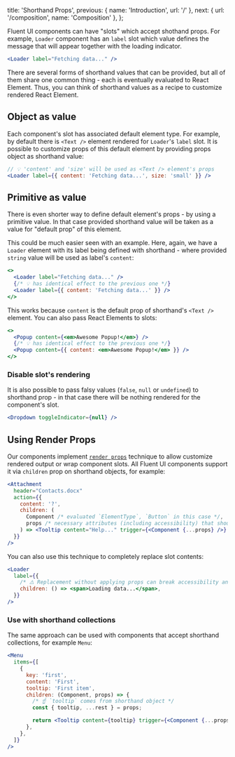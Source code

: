   title: 'Shorthand Props',
  previous: { name: 'Introduction', url: '/' },
  next: { url: '/composition', name: 'Composition' },
};

Fluent UI components can have "slots" which accept shothand props. For example, `Loader` component has an `label` slot which value defines the message that will appear together with the loading indicator.

```jsx
<Loader label="Fetching data..." />
```

There are several forms of shorthand values that can be provided, but all of them share one common thing - each is eventually evaluated to React Element. Thus, you can think of shorthand values as a recipe to customize rendered React Element.

## Object as value

Each component's slot has associated default element type. For example, by default there is
`<Text />` element rendered for `Loader`'s `label` slot. It is possible to customize props of this default element by providing props object as shorthand value:

```jsx
// 💡 'content' and 'size' will be used as <Text /> element's props
<Loader label={{ content: 'Fetching data...', size: 'small' }} />
```

## Primitive as value

There is even shorter way to define default element's props - by using a primitive value. In that case provided shorthand value will be taken as a value for "default prop" of this element.

This could be much easier seen with an example. Here, again, we have a `Loader`
element with its label being defined with shorthand - where provided `string` value
will be used as label's `content`:

```jsx
<>
  <Loader label="Fetching data..." />
  {/* 💡 has identical effect to the previous one */}
  <Loader label={{ content: 'Fetching data...' }} />
</>
```

This works because `content` is the default prop of shorthand's `<Text />` element. You can also pass React Elements to slots:

```jsx
<>
  <Popup content={<em>Awesome Popup!</em>} />
  {/* 💡 has identical effect to the previous one */}
  <Popup content={{ content: <em>Awesome Popup!</em> }} />
</>
```

### Disable slot's rendering

It is also possible to pass falsy values (`false`, `null` or
`undefined`) to shorthand prop - in that case there will be nothing rendered for the component's slot.

```jsx
<Dropdown toggleIndicator={null} />
```

## Using Render Props

Our components implement [`render props`](https://reactjs.org/docs/render-props.html) technique to allow customize rendered output or wrap component slots. All Fluent UI components support it via `children` prop on shorthand objects, for example:

```jsx
<Attachment
  header="Contacts.docx"
  action={{
    content: '?',
    children: (
      Component /* evaluated `ElementType`, `Button` in this case */,
      props /* necessary attributes (including accessibility) that should be applied */,
    ) => <Tooltip content="Help..." trigger={<Component {...props} />} />,
  }}
/>
```

You can also use this technique to completely replace slot contents:

```jsx
<Loader
  label={{
    /* ⚠️ Replacement without applying props can break accessibility and styling concerns */
    children: () => <span>Loading data...</span>,
  }}
/>
```

### Use with shorthand collections

The same approach can be used with components that accept shorthand collections, for example `Menu`:

```jsx
<Menu
  items={[
    {
      key: 'first',
      content: 'First',
      tooltip: 'First item',
      children: (Component, props) => {
        /* ☝️ `tooltip` comes from shorthand object */
        const { tooltip, ...rest } = props;

        return <Tooltip content={tooltip} trigger={<Component {...props} />} />;
      },
    },
  ]}
/>
```
